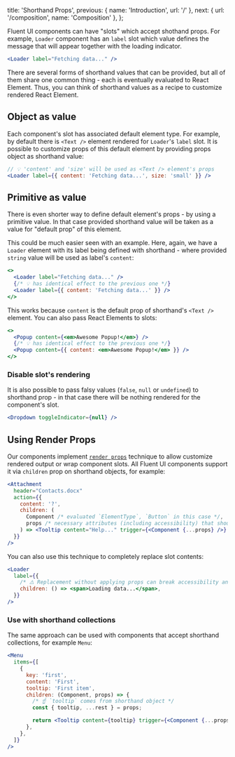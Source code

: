   title: 'Shorthand Props',
  previous: { name: 'Introduction', url: '/' },
  next: { url: '/composition', name: 'Composition' },
};

Fluent UI components can have "slots" which accept shothand props. For example, `Loader` component has an `label` slot which value defines the message that will appear together with the loading indicator.

```jsx
<Loader label="Fetching data..." />
```

There are several forms of shorthand values that can be provided, but all of them share one common thing - each is eventually evaluated to React Element. Thus, you can think of shorthand values as a recipe to customize rendered React Element.

## Object as value

Each component's slot has associated default element type. For example, by default there is
`<Text />` element rendered for `Loader`'s `label` slot. It is possible to customize props of this default element by providing props object as shorthand value:

```jsx
// 💡 'content' and 'size' will be used as <Text /> element's props
<Loader label={{ content: 'Fetching data...', size: 'small' }} />
```

## Primitive as value

There is even shorter way to define default element's props - by using a primitive value. In that case provided shorthand value will be taken as a value for "default prop" of this element.

This could be much easier seen with an example. Here, again, we have a `Loader`
element with its label being defined with shorthand - where provided `string` value
will be used as label's `content`:

```jsx
<>
  <Loader label="Fetching data..." />
  {/* 💡 has identical effect to the previous one */}
  <Loader label={{ content: 'Fetching data...' }} />
</>
```

This works because `content` is the default prop of shorthand's `<Text />` element. You can also pass React Elements to slots:

```jsx
<>
  <Popup content={<em>Awesome Popup!</em>} />
  {/* 💡 has identical effect to the previous one */}
  <Popup content={{ content: <em>Awesome Popup!</em> }} />
</>
```

### Disable slot's rendering

It is also possible to pass falsy values (`false`, `null` or
`undefined`) to shorthand prop - in that case there will be nothing rendered for the component's slot.

```jsx
<Dropdown toggleIndicator={null} />
```

## Using Render Props

Our components implement [`render props`](https://reactjs.org/docs/render-props.html) technique to allow customize rendered output or wrap component slots. All Fluent UI components support it via `children` prop on shorthand objects, for example:

```jsx
<Attachment
  header="Contacts.docx"
  action={{
    content: '?',
    children: (
      Component /* evaluated `ElementType`, `Button` in this case */,
      props /* necessary attributes (including accessibility) that should be applied */,
    ) => <Tooltip content="Help..." trigger={<Component {...props} />} />,
  }}
/>
```

You can also use this technique to completely replace slot contents:

```jsx
<Loader
  label={{
    /* ⚠️ Replacement without applying props can break accessibility and styling concerns */
    children: () => <span>Loading data...</span>,
  }}
/>
```

### Use with shorthand collections

The same approach can be used with components that accept shorthand collections, for example `Menu`:

```jsx
<Menu
  items={[
    {
      key: 'first',
      content: 'First',
      tooltip: 'First item',
      children: (Component, props) => {
        /* ☝️ `tooltip` comes from shorthand object */
        const { tooltip, ...rest } = props;

        return <Tooltip content={tooltip} trigger={<Component {...props} />} />;
      },
    },
  ]}
/>
```
